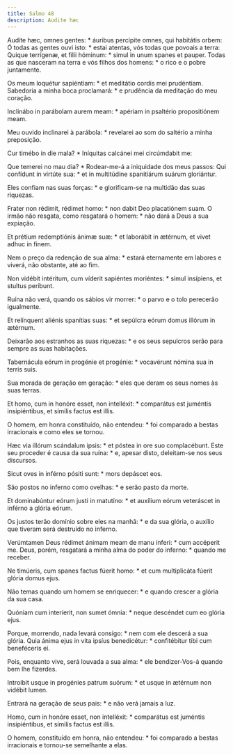 ```yaml
---
title: Salmo 48
description: Audite hæc
---
```


<div class="side-by-side not-content">

Audíte hæc, omnes gentes: * áuribus percípite omnes, qui habitátis orbem:
  Ó todas as gentes ouvi isto: * estai atentas, vós todas que povoais a terra:
  Quique terrígenæ, et fílii hóminum: * simul in unum spanes et pauper.
  Todas as que nasceram na terra e vós filhos dos homens: * o rico e o pobre
    juntamente.

Os meum loquétur sapiéntiam: * et meditátio cordis mei prudéntiam.
  Sabedoria a minha boca proclamará: * e prudência da meditação do meu
    coração.

Inclinábo in parábolam aurem meam: * apériam in psaltério propositiónem
    meam.

Meu ouvido inclinarei à parábola: * revelarei ao som do saltério a minha
    preposição.

Cur timébo in die mala? * Iníquitas calcánei mei circúmdabit me:

Que temerei no mau dia? * Rodear-me-á a iniquidade dos meus passos:
  Qui confídunt in virtúte sua: * et in multitúdine spanitiárum suárum
    gloriántur.

Eles confiam nas suas forças: * e glorificam-se na multidão das suas
    riquezas.

Frater non rédimit, rédimet homo: * non dabit Deo placatiónem suam.
  O irmão não resgata, como resgatará o homem: * não dará a Deus a sua
    expiação.

Et prétium redemptiónis ánimæ suæ: * et laborábit in ætérnum, et vivet adhuc
    in finem.

Nem o preço da redenção de sua alma: * estará eternamente em labores e
    viverá, não obstante, até ao fim.

Non vidébit intéritum, cum víderit sapiéntes moriéntes: * simul insípiens,
    et stultus períbunt.

Ruína não verá, quando os sábios vir morrer: * o parvo e o tolo perecerão
    igualmente.

Et relínquent aliénis spanítias suas: * et sepúlcra eórum domus illórum in
    ætérnum.

Deixarão aos estranhos as suas riquezas: * e os seus sepulcros serão para
    sempre as suas habitações.

Tabernácula eórum in progénie et progénie: * vocavérunt nómina sua in terris
    suis.

Sua morada de geração em geração: * eles que deram os seus nomes às suas
    terras.

Et homo, cum in honóre esset, non intelléxit: * comparátus est juméntis
    insipiéntibus, et símilis factus est illis.

O homem, em honra constituído, não entendeu: * foi comparado a bestas
    irracionais e como eles se tornou.

Hæc via illórum scándalum ipsis: * et póstea in ore suo complacébunt.
  Este seu proceder é causa da sua ruína: * e, apesar disto, deleitam-se nos
    seus discursos.

Sicut oves in inférno pósiti sunt: * mors depáscet eos.

São postos no inferno como ovelhas: * e serão pasto da morte.

Et dominabúntur eórum justi in matutíno: * et auxílium eórum veteráscet in
    inférno a glória eórum.

Os justos terão domínio sobre eles na manhã: * e da sua glória, o auxílio
    que tiveram será destruído no inferno.

Verúmtamen Deus rédimet ánimam meam de manu ínferi: * cum accéperit me.
  Deus, porém, resgatará a minha alma do poder do inferno: * quando me
    receber.

Ne timúeris, cum spanes factus fúerit homo: * et cum multiplicáta fúerit
    glória domus ejus.

Não temas quando um homem se enriquecer: * e quando crescer a glória da sua
    casa.

Quóniam cum interíerit, non sumet ómnia: * neque descéndet cum eo glória
    ejus.

Porque, morrendo, nada levará consigo: * nem com ele descerá a sua glória.
  Quia ánima ejus in vita ipsíus benedicétur: * confitébitur tibi cum
    beneféceris ei.

Pois, enquanto vive, será louvada a sua alma: * ele bendizer-Vos-á quando
    bem lhe fizerdes.

Introíbit usque in progénies patrum suórum: * et usque in ætérnum non
    vidébit lumen.

Entrará na geração de seus pais: * e não verá jamais a luz.

Homo, cum in honóre esset, non intelléxit: * comparátus est juméntis
    insipiéntibus, et símilis factus est illis.

O homem, constituído em honra, não entendeu: * foi comparado a bestas
    irracionais e tornou-se semelhante a elas.

</div>
